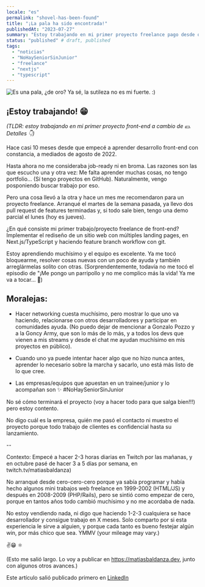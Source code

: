 ```yaml
---
locale: "es"
permalink: "shovel-has-been-found"
title: "¡La pala ha sido encontrada!"
publishedAt: "2023-07-27"
summary: "Estoy trabajando en mi primer proyecto freelance pago desde que comencé a aprender desarrollo front-end."
status: "published" # draft, published
tags:
  - "noticias"
  - "NoHaySeniorSinJunior"
  - "freelance"
  - "nextjs"
  - "typescript"
---
```


![Es una pala, ¿de oro? Ya sé, la sutileza no es mi fuerte. :)](images/articles/shovel-has-been-found/golden-shovel.jpeg)

## ¡Estoy trabajando! 😁

_(TLDR: estoy trabajando en mi primer proyecto front-end a cambio de 💴. Detalles 👇)_

Hace casi 10 meses desde que empecé a aprender desarrollo front-end con constancia, a mediados de agosto de 2022.

Hasta ahora no me consideraba job-ready ni en broma. Las razones son las que escucho una y otra vez: Me falta aprender muchas cosas, no tengo portfolio... (Sí tengo proyectos en GitHub). Naturalmente, vengo posponiendo buscar trabajo por eso.

Pero una cosa llevó a la otra y hace un mes me recomendaron para un proyecto freelance. Arranqué el martes de la semana pasada, ya llevo dos pull request de features terminadas y, si todo sale bien, tengo una demo parcial el lunes (hoy es jueves).

¿En qué consiste mi primer trabajo/proyecto freelance de front-end? Implementar el rediseño de un sitio web con múltiples landing pages, en Next.js/TypeScript y haciendo feature branch workflow con git.

Estoy aprendiendo muchísimo y el equipo es excelente. Ya me tocó bloquearme, resolver cosas nuevas con un poco de ayuda y también arreglármelas solito con otras. (Sorprendentemente, todavía no me tocó el episodio de "¡Me pongo un parripollo y no me complico más la vida! Ya me va a tocar... 🤞)

## Moralejas:

- Hacer networking cuesta muchísimo, pero mostrar lo que uno va haciendo, relacionarse con otros desarrolladores y participar en comunidades ayuda. (No puedo dejar de mencionar a Gonzalo Pozzo y a la Goncy Army, que son lo más de lo más, y a todos los devs que vienen a mis streams y desde el chat me ayudan muchísimo en mis proyectos en público).

- Cuando uno ya puede intentar hacer algo que no hizo nunca antes, aprender lo necesario sobre la marcha y sacarlo, uno está más listo de lo que cree.

- Las empresas/equipos que apuestan en un trainee/junior y lo acompañan son ✨ #NoHaySeniorSinJunior

No sé cómo terminará el proyecto (voy a hacer todo para que salga bien!!!) pero estoy contento.

No digo cuál es la empresa, quién me pasó el contacto ni muestro el proyecto porque todo trabajo de clientes es confidencial hasta su lanzamiento.

--

Contexto: Empecé a hacer 2-3 horas diarias en Twitch por las mañanas, y en octubre pasé de hacer 3 a 5 días por semana, en twitch.tv/matiasbaldanza)

No arranqué desde cero-cero-cero porque ya sabía programar y había hecho algunos mini trabajos web freelance en 1999-2002 (HTML/JS) y después en 2008-2009 (PHP/Rails), pero se sintió como empezar de cero, porque en tantos años todo cambió muchísimo y no me acordaba de nada.

No estoy vendiendo nada, ni digo que haciendo 1-2-3 cualquiera se hace desarrollador y consigue trabajo en X meses. Solo comparto por si esta experiencia le sirve a alguien, y porque cada tanto es bueno festejar algún win, por más chico que sea. YMMV (your mileage may vary.)

✌️😁 ⚛️

(Esto me salió largo. Lo voy a publicar en https://matiasbaldanza.dev, junto con algunos otros avances.)

Este artículo salió publicado primero en [LinkedIn](https://www.linkedin.com/posts/matiasbaldanza_nohayseniorsinjunior-empleo-busquedalaboral-activity-7090312525937881088-CNBt)
